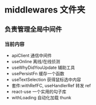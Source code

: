 
<Meta title="@common/middlewares/综述" />

# middlewares 文件夹

## 负责管理全局中间件

### 当前内容

- apiClient 通信中间件
- useOnline 离线/在线侦测
- useWhyDidYouUpdate 辅助工具
- usePersistFn 缓存一个函数
- useTextSelection 获得鼠标选中内容
- 套件:withRefFC, useHandlerRef 转发 ref
- react-use 一个实用的勾子库
- withLoading 自动化加载 thunk
